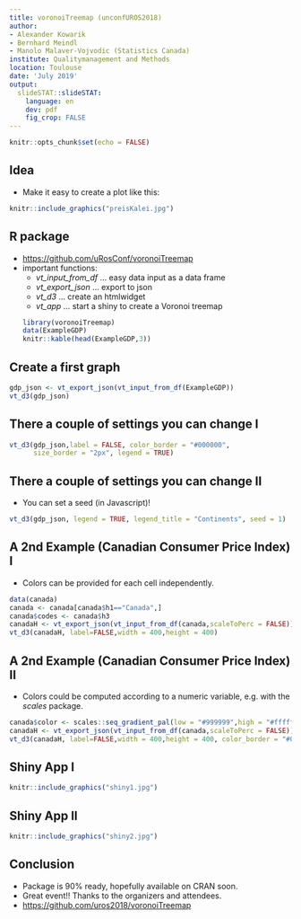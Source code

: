 ```yaml
---
title: voronoiTreemap (unconfUROS2018)
author: 
- Alexander Kowarik
- Bernhard Meindl
- Manolo Malaver-Vojvodic (Statistics Canada)
institute: Qualitymanagement and Methods
location: Toulouse
date: 'July 2019'
output: 
  slideSTAT::slideSTAT:
    language: en
    dev: pdf
    fig_crop: FALSE
---
```



```r
knitr::opts_chunk$set(echo = FALSE)
```

## Idea
 - Make it easy to create a plot like this:
 
```r
knitr::include_graphics("preisKalei.jpg")
```

## R package

- [https://github.com/uRosConf/voronoiTreemap](https://github.com/uRosConf/voronoiTreemap)
- important functions:
    - *vt_input_from_df*  ... easy data input as a data frame
    - *vt_export_json*    ... export to json
    - *vt_d3*             ... create an htmlwidget
    - *vt_app*            ... start a shiny to create a Voronoi treemap
```r
library(voronoiTreemap)
data(ExampleGDP)
knitr::kable(head(ExampleGDP,3))
```

## Create a first graph

```r
gdp_json <- vt_export_json(vt_input_from_df(ExampleGDP))
vt_d3(gdp_json)
```

## There a couple of settings you can change I

```r
vt_d3(gdp_json,label = FALSE, color_border = "#000000",
      size_border = "2px", legend = TRUE)
```

## There a couple of settings you can change II
 - You can set a seed (in Javascript)!
```r
vt_d3(gdp_json, legend = TRUE, legend_title = "Continents", seed = 1)
```


## A 2nd Example (Canadian Consumer Price Index) I
 - Colors can be provided for each cell independently.
```r
data(canada)
canada <- canada[canada$h1=="Canada",]
canada$codes <- canada$h3
canadaH <- vt_export_json(vt_input_from_df(canada,scaleToPerc = FALSE))
vt_d3(canadaH, label=FALSE,width = 400,height = 400)
```

## A 2nd Example (Canadian Consumer Price Index) II
 - Colors could be computed according to a numeric variable, e.g. with the *scales* package.
```r
canada$color <- scales::seq_gradient_pal(low = "#999999",high = "#ffffff")(canada$weight/max(canada$weight))
canadaH <- vt_export_json(vt_input_from_df(canada,scaleToPerc = FALSE))
vt_d3(canadaH, label=FALSE,width = 400,height = 400, color_border = "#000000")
```

## Shiny App I

```r
knitr::include_graphics("shiny1.jpg")
```

## Shiny App II
```r
knitr::include_graphics("shiny2.jpg")
```

## Conclusion
 - Package is 90% ready, hopefully available on CRAN soon.
 - Great event!! Thanks to the organizers and attendees.
 - [https://github.com/uros2018/voronoiTreemap](https://github.com/uros2018/voronoiTreemap)
